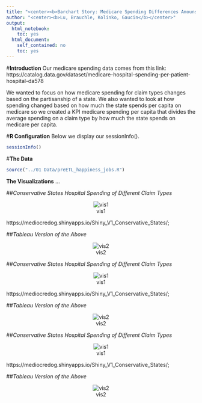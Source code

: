 ```yaml
---
title: "<center><b>Barchart Story: Medicare Spending Differences Amounst States And What Contribute To It</b></center>"
author: "<center><b>Lu, Brauchle, Kolinko, Gaucin</b></center>"
output:
  html_notebook:
    toc: yes
  html_document:
    self_contained: no
    toc: yes
---
```


#**Introduction**
Our medicare spending data comes from this link: 
https://catalog.data.gov/dataset/medicare-hospital-spending-per-patient-hospital-da578

We wanted to focus on how medicare spending for claim types changes based on the partisanship of a state. We also wanted to look at how spending changed based on how much the state spends per capita on medicare so we created a KPI medicare spending per capita that divides the average spending on a claim type by how much the state spends on medicare per capita. 

#**R Configuration**
Below we display our sessionInfo().

```r
sessionInfo()
```

#**The Data**

```r
source("../01 Data/preETL_happiness_jobs.R")
```

**The Visualizations**
...

##*Conservative States Hospital Spending of Different Claim Types*
<center>![vis1](../03 Visualizations/v1.png)</center>

https://mediocredog.shinyapps.io/Shiny_V1_Conservative_States/;
     
##*Tableau Version of the Above*

<center>![vis2](../03 Visualizations/v1_conservative_states.png)</center>

##*Conservative States Hospital Spending of Different Claim Types*
<center>![vis1](../03 Visualizations/v1.png)</center>

https://mediocredog.shinyapps.io/Shiny_V1_Conservative_States/;
     
##*Tableau Version of the Above*

<center>![vis2](../03 Visualizations/v1_conservative_states.png)</center>

##*Conservative States Hospital Spending of Different Claim Types*
<center>![vis1](../03 Visualizations/v1.png)</center>

https://mediocredog.shinyapps.io/Shiny_V1_Conservative_States/;
     
##*Tableau Version of the Above*

<center>![vis2](../03 Visualizations/v1_conservative_states.png)</center>
